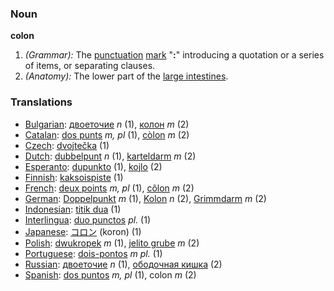 ===Noun===
'''colon'''

#''(Grammar):'' The [[punctuation]] [[mark]] "''':'''" introducing a quotation or a series of items, or separating clauses.
#''(Anatomy):'' The lower part of the [[large intestine]]s.
{{msg:Punctuation}}
===Translations===
*[[Bulgarian]]: [[двоеточие]] ''n'' (1), [[колон]] ''m'' (2)
*[[Catalan]]: [[dos punts]] ''m, pl'' (1), [[còlon]] ''m'' (2)
*[[Czech]]: [[dvojtečka]] (1)
*[[Dutch]]: [[dubbelpunt]] ''n'' (1), [[karteldarm]] ''m'' (2)
*[[Esperanto]]: [[dupunkto]] (1), [[kojlo]] (2)
*[[Finnish]]: [[kaksoispiste]] (1)
*[[French]]: [[deux points]] ''m, pl'' (1), [[côlon]] ''m'' (2)
*[[German]]: [[Doppelpunkt]] ''m'' (1), [[Kolon]] ''n'' (2), [[Grimmdarm]] ''m'' (2)
*[[Indonesian]]: [[titik dua]] (1)
*[[Interlingua]]: [[duo punctos]] ''pl.'' (1)
*[[Japanese]]: [[コロン]] (koron) (1)
*[[Polish]]: [[dwukropek]] ''m'' (1), [[jelito grube]] ''m'' (2) 
*[[Portuguese]]: [[dois-pontos]] ''m pl.'' (1)
*[[Russian]]: [[двоеточие]] ''n'' (1), [[ободочная кишка]] (2)
*[[Spanish]]: [[dos puntos]] ''m, pl'' (1), colon ''m'' (2)